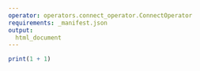 ```yaml
---
operator: operators.connect_operator.ConnectOperator
requirements: _manifest.json
output:
  html_document
---
```


```r
print(1 + 1)
```
